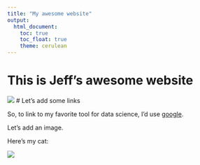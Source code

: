 ```yaml
---
title: "My awesome website"
output: 
  html_document:
    toc: true
    toc_float: true
    theme: cerulean
---
```


# This is Jeff's awesome website

![](https://media.giphy.com/media/drXGoW1iudhKw/giphy.gif)
# Let's add some links

So, to link to my favorite tool for data science, I’d use [google](google.com).

Let's add an image.

Here's my cat:

![](giphy.webp)